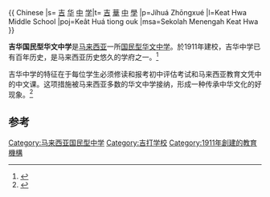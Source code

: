 {{copyedit|time=2018-01-10T15:41:27+00:00}}
{{Infobox_School
| name             = 吉華华文中學
| native_name      = Sekolah Menengah Keat Hwa
| logo             = 
| motto            = 礼义廉耻
| type             = [[国民型华文中学|国民型华文中学]]
| free_label_1     = 語言
| free_1           = [[英语|英语]]、[[汉语|汉语]]、[[马来语|马来语]]
| established      = 1911年
| category_label   = School Type
| category         = 
| status           = 卓越学校 
| asst principal   =
| vice principal   =
| campus director  =
| headmaster       =
| dean             =
| rector           =
| founder          = 本地华人
| chaplain         =
| head_label       = 
| head             = 
| faculty          =
| teaching_staff   = 約 130 
| enrollment       = 約 2,500 
| enrolment        = 
| students         = 
| address          = 马来西亚[[吉打州|吉打州]][[亚罗士打|亚罗士打]]Kuala Kedah Road
| city             =  
| state            =  
| country          = {{Coord|6.097303|100.357824|region:MY_type:edu|display=inline,title}} 
| district         = [[哥打士打县|哥打士打县]]
| oversight_label  = 校地面积
| oversight        = {{convert|13|acre|m2}}
| accreditation    = {{tsl|ms|Sekolah Kluster Kecemerlangan|卓越重点学校}}
| campus           = 
| gender_label     = [[性別_(文化)|性别]]
| gender           = [[混合性別教育|混合性別教育]]
| principal        = 汪义峰
| grades_label     = [[别名|别名]]
| grades           = 吉华人
| affiliations     =
| affiliation      = [[亚罗士打吉华独立中学|吉华独立中学]]<br />[[吉华华文中学二校|吉华华文中学二校]]
| president        =
| chairman_label   = [[董事会|董事会]]
| chairman         = 张文铭</small>)
| colors           = [[红色|红色]]、[[藍色|藍色]]、[[白色|白色]]、[[黄色|黄色]] {{colorbox|Red}}{{colorbox|Blue}}{{colorbox|White}}{{colorbox|Yellow}}
| colours          =
| lower_age        = 13
| upper_age        = 17
| age range        = 13-19
| nickname         = 吉华
| alumni           = 吉华校友会
| athletics        =
| mascot           =
| emblem           =
| yearbook         = 筑梦无惧·逐梦无悔 (2017)
| newspaper        =
| free_label_2     = 
| free_2           = 
| school_code      = KEB2094
| testname         = 
| testaverage      = 
| National_ranking =
| website          =   
| footnotes        =
| picture          = 
| image_caption    = 
| picture2         =
}}
{{ Chinese
|s=<!-- 页面不存在 -->[[wikt:吉|吉]]<!-- 页面不存在 -->[[wikt:华|华]]<!-- 页面不存在 -->[[wikt:中|中]]<!-- 页面不存在 -->[[wikt:学|学]]|t=<!-- 页面不存在 -->[[wikt:吉|吉]]<!-- 页面不存在 -->[[wikt:華|華]]<!-- 页面不存在 -->[[wikt:中|中]]<!-- 页面不存在 -->[[wikt:學|學]]
|p=Jíhuá Zhōngxué
|l=Keat Hwa Middle School
|poj=Keât Huá tiong ouk
|msa=Sekolah Menengah Keat Hwa }}

'''吉华国民型华文中学'''是[[马来西亚|马来西亚]]一所[[国民型华文中学|国民型华文中学]]。於1911年建校，吉华中学已有百年历史，是马来西亚历史悠久的学府之一。<ref>{{Cite web |url=http://www.smjk.edu.my/school/index.php?schid=7 |title=存档副本 |access-date=2013-05-29 |archive-url=https://web.archive.org/web/20151120095733/http://www.smjk.edu.my/school/index.php?schid=7 |archive-date=2015-11-20 |dead-url=yes }}</ref>

吉华中学的特征在于每位学生必须修读和报考初中评估考试和马来西亚教育文凭中的中文课。这项措施被马来西亚多数的华文中学接纳，形成一种传承中华文化的好现象。<ref>{{cite news|url=http://www.sinchew.com.my/node/1353840|title=国民型中学的华校特征．除了坚持还是坚持|date=2013-10-27|publisher=<!-- 页面不存在 -->[[星洲网|星洲网]]|accessdate=2018-01-10|archive-date=2018-01-10|archive-url=https://web.archive.org/web/20180110234235/http://www.sinchew.com.my/node/1353840|dead-url=no}}</ref>

==参考==
{{Portal box|马来西亚|教育}}
{{reflist}}

{{马来西亚国民型华文中学}}

[[Category:马来西亚国民型中学|Category:马来西亚国民型中学]]
[[Category:吉打学校|Category:吉打学校]]
[[Category:1911年創建的教育機構|Category:1911年創建的教育機構]]